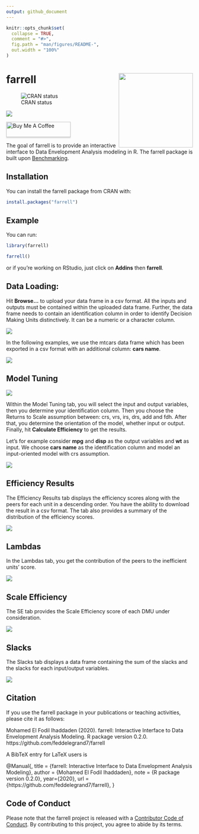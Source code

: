 ```yaml
---
output: github_document
---
```


<!-- README.md is generated from README.Rmd. Please edit that file -->

```r
knitr::opts_chunk$set(
  collapse = TRUE,
  comment = "#>",
  fig.path = "man/figures/README-",
  out.width = "100%"
)
```


# farrell <a><img src='man/figures/hex.png' align="right" height="200" /></a>

<!-- badges: start -->
![CRAN
status](https://www.r-pkg.org/badges/version/farrell)

![](http://cranlogs.r-pkg.org/badges/grand-total/farrell?color=blue)


<a href="https://www.buymeacoffee.com/Fodil" target="_blank"><img src="https://www.buymeacoffee.com/assets/img/custom_images/orange_img.png" alt="Buy Me A Coffee" style="height: 41px !important;width: 174px !important;box-shadow: 0px 3px 2px 0px rgba(190, 190, 190, 0.5) !important;-webkit-box-shadow: 0px 3px 2px 0px rgba(190, 190, 190, 0.5) !important;" ></a>



<!-- badges: end -->

The goal of farrell is to provide an interactive interface to Data Envelopment Analysis modeling in R. The farrell package is built upon [Benchmarking](https://CRAN.R-project.org/package=Benchmarking).

## Installation

You can install the farrell package from CRAN with:




```r

install.packages("farrell")

```



## Example

You can run: 

```r
library(farrell)

farrell()

```

or if you're working on RStudio, just click on __Addins__ then __farrell__. 

## Data Loading: 


Hit __Browse...__ to upload your data frame in a csv format. All the inputs and outputs must be contained
within the uploaded data frame. Further, the data frame needs to contain an identification column in order
to identify Decision Making Units distinctively. It can be a numeric or a character column.

![](man/figures/fig1.png)


In the following examples, we use the mtcars data frame which has been exported in a csv format with an additional column: __cars name__. 



![](man/figures/fig2.png)


## Model Tuning


![](man/figures/fig3.png)

Within the Model Tuning tab, you will select the input and output variables, then you determine your identification column. Then you choose the Returns to Scale assumption between: crs, vrs, irs, drs, add and fdh. After that, you determine the orientation of the model, whether input or output. Finally, hit __Calculate Efficiency__ to get the results. 

Let's for example consider __mpg__ and __disp__ as the output variables and __wt__ as input. We choose __cars name__ as the identification column and model an input-oriented model with crs assumption. 



![](man/figures/fig4.png)

## Efficiency Results


The Efficiency Results tab displays the efficiency scores along with the peers for each unit in a descending order. You have the ability to download the result in a csv format. The tab also provides a summary of the distribution of the efficiency scores. 


![](man/figures/fig5.png)


## Lambdas


In the Lambdas tab, you get the contribution of the peers to the inefficient units' score. 


![](man/figures/fig6.png)


## Scale Efficiency 


The SE tab provides the Scale Efficiency score of each DMU under consideration. 

![](man/figures/fig7.png)

## Slacks

The Slacks tab displays a data frame containing the sum of the slacks and the slacks for each input/output variables. 


![](man/figures/fig8.png)



## Citation 

If you use the farrell package in your publications or teaching activities, please cite it as follows:


 
 Mohamed El Fodil Ihaddaden (2020). farrell: Interactive
  Interface to Data Envelopment Analysis Modeling. R package version 0.2.0.
  https://github.com/feddelegrand7/farrell

A BibTeX entry for LaTeX users is

  @Manual{,
    title = {farrell: Interactive Interface to Data Envelopment Analysis Modeling},
    author = {Mohamed El Fodil Ihaddaden},
    note = {R package version 0.2.0},
    year={2020},
    url = {https://github.com/feddelegrand7/farrell},
  }




## Code of Conduct
  
Please note that the farrell project is released with a [Contributor Code of Conduct](https://contributor-covenant.org/version/2/0/CODE_OF_CONDUCT.html). By contributing to this project, you agree to abide by its terms.
